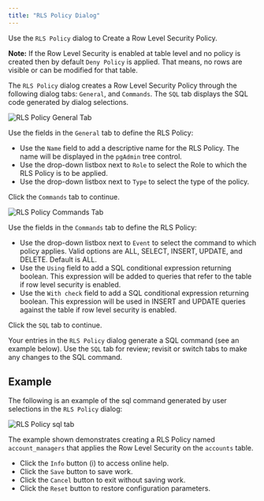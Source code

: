 ```yaml
---
title: "RLS Policy Dialog"
---
```


<div id="rls_policy_dialog" class="registered_link"></div>

Use the `RLS Policy` dialog to Create a Row Level Security Policy.

**Note:** If the Row Level Security is enabled at table level and no policy is created then by default `Deny Policy` is applied. That means, no rows are visible or can be modified for that table.

The `RLS Policy` dialog creates a Row Level Security Policy through the following dialog tabs: `General`, and `Commands`. The `SQL` tab displays the SQL code generated by dialog selections.

<img src="../../images/rls_policy_general_tab.png" class="align-center" alt="RLS Policy General Tab" />

Use the fields in the `General` tab to define the RLS Policy:

-   Use the `Name` field to add a descriptive name for the RLS Policy. The name will be displayed in the `pgAdmin` tree control.
-   Use the drop-down listbox next to `Role` to select the Role to which the RLS Policy is to be applied.
-   Use the drop-down listbox next to `Type` to select the type of the policy.

Click the `Commands` tab to continue.

<img src="../../images/rls_policy_commands_tab.png" class="align-center" alt="RLS Policy Commands Tab" />

Use the fields in the `Commands` tab to define the RLS Policy:

-   Use the drop-down listbox next to `Event` to select the command to which policy applies. Valid options are ALL, SELECT, INSERT, UPDATE, and DELETE. Default is ALL.
-   Use the `Using` field to add a SQL conditional expression returning boolean. This expression will be added to queries that refer to the table if row level security is enabled.
-   Use the `With check` field to add a SQL conditional expression returning boolean. This expression will be used in INSERT and UPDATE queries against the table if row level security is enabled.

Click the `SQL` tab to continue.

Your entries in the `RLS Policy` dialog generate a SQL command (see an example below). Use the `SQL` tab for review; revisit or switch tabs to make any changes to the SQL command.

## Example

The following is an example of the sql command generated by user selections in the `RLS Policy` dialog:

<img src="../../images/rls_policy_sql_tab.png" class="align-center" alt="RLS Policy sql tab" />

The example shown demonstrates creating a RLS Policy named `account_managers` that applies the Row Level Security on the `accounts` table.

-   Click the `Info` button (i) to access online help.
-   Click the `Save` button to save work.
-   Click the `Cancel` button to exit without saving work.
-   Click the `Reset` button to restore configuration parameters.
